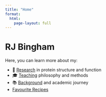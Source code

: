 ```yaml
---
title: "Home"
format:
  html:
    page-layout: full
---
```


# RJ Bingham

Here, you can learn more about my:

-   🔬 [Research](research.qmd) in protein structure and function
-   🎓 [Teaching](teaching.qmd) philosophy and methods
-   📚 [Background](about.qmd) and academic journey
- [Favourite Recipes](recipes.qmd)
